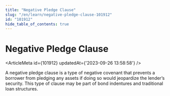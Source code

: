 ```yaml
---
title: "Negative Pledge Clause"
slug: "/en/learn/negative-pledge-clause-101912"
id: "101912"
hide_table_of_contents: true
---
```



# Negative Pledge Clause

<ArticleMeta id={101912} updatedAt={'2023-09-26 13:58:58'} />
<div className='border-solid border-b border-t-0 my-4 border-[var(--ifm-color-gray-300)]' />

A negative pledge clause is a type of negative covenant that prevents a borrower from pledging any assets if doing so would jeopardize the lender’s security. This type of clause may be part of bond indentures and traditional loan structures.
